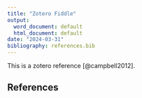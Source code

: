 ```yaml
---
title: "Zotero Fiddle"
output:
  word_document: default
  html_document: default
date: "2024-03-31"
bibliography: references.bib
---
```


This is a zotero reference [@campbell2012].

## References
